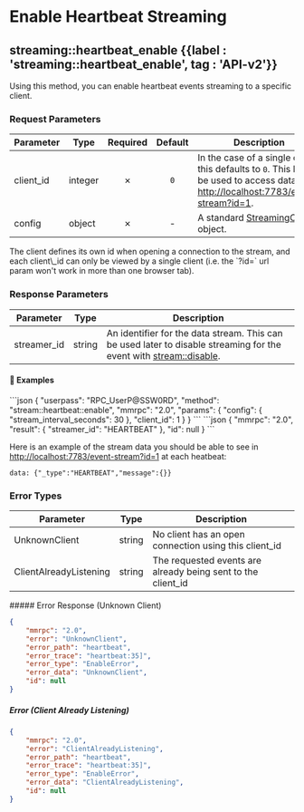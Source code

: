 
# Enable Heartbeat Streaming

## streaming::heartbeat\_enable {{label : 'streaming::heartbeat_enable', tag : 'API-v2'}}

Using this method, you can enable heartbeat events streaming to a specific client.

### Request Parameters

| Parameter  | Type    | Required | Default | Description                                                                                                                                                                      |
| ---------- | ------- | :------: | :-----: | -------------------------------------------------------------------------------------------------------------------------------------------------------------------------------- |
| client\_id | integer |     ✗    |   `0`   | In the case of a single client, this defaults to `0`. This ID can be used to access data via [http://localhost:7783/event-stream?id=1](http://localhost:7783/event-stream?id=1). |
| config     | object  |     ✗    |    -    | A standard [StreamingConfig](/komodo-defi-framework/api/common_structures/#streaming-config) object.                                                                             |

<Note>
  The client defines its own id when opening a connection to the stream, and each client\_id can only be viewed by a single client (i.e. the `?id=` url param won't work in more than one browser tab).
</Note>

### Response Parameters

| Parameter    | Type   | Description                                                                                                                                                             |
| ------------ | ------ | ----------------------------------------------------------------------------------------------------------------------------------------------------------------------- |
| streamer\_id | string | An identifier for the data stream. This can be used later to disable streaming for the event with [stream::disable](/komodo-defi-framework/api/v20/streaming/disable/). |

#### 📌 Examples

<CodeGroup title="Enable Heartbeat Events" tag="POST" label="stream::heartbeat::enable" mm2MethodDecorate="true">
  ```json
  {
    "userpass": "RPC_UserP@SSW0RD",
    "method": "stream::heartbeat::enable",
    "mmrpc": "2.0",
    "params": {
      "config": {
        "stream_interval_seconds": 30
      },
      "client_id": 1
    }
  }
  ```
</CodeGroup>

<CollapsibleSection expandedText="Hide Enable Heartbeat Events Response" collapsedText="Show Enable Heartbeat Events Response">
  ```json
  {
      "mmrpc": "2.0",
      "result": {
          "streamer_id": "HEARTBEAT"
      },
      "id": null
  }
  ```
</CollapsibleSection>

Here is an example of the stream data you should be able to see in [http://localhost:7783/event-stream?id=1](http://localhost:7783/event-stream?id=1) at each heatbeat:

`data: {"_type":"HEARTBEAT","message":{}}`

### Error Types

| Parameter              | Type   | Description                                                   |
| ---------------------- | ------ | ------------------------------------------------------------- |
| UnknownClient          | string | No client has an open connection using this client\_id        |
| ClientAlreadyListening | string | The requested events are already being sent to the client\_id |

<CollapsibleSection expandedText="Hide Error Responses" collapsedText="Show Error Responses">
  ##### Error Response (Unknown Client)

  ```json
  {
      "mmrpc": "2.0",
      "error": "UnknownClient",
      "error_path": "heartbeat",
      "error_trace": "heartbeat:35]",
      "error_type": "EnableError",
      "error_data": "UnknownClient",
      "id": null
  }
  ```

  ##### Error (Client Already Listening)

  ```json
  {
      "mmrpc": "2.0",
      "error": "ClientAlreadyListening",
      "error_path": "heartbeat",
      "error_trace": "heartbeat:35]",
      "error_type": "EnableError",
      "error_data": "ClientAlreadyListening",
      "id": null
  }
  ```
</CollapsibleSection>
